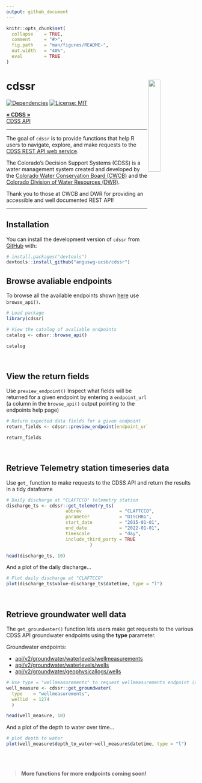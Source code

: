 ```yaml
---
output: github_document
---
```


<!-- README.md is generated from README.Rmd. Please edit that file -->

```r
knitr::opts_chunk$set(
  collapse    = TRUE,
  comment     = "#>",
  fig.path    = "man/figures/README-",
  out.width   = "40%",
  eval        = TRUE
)
```

# cdssr <img src="man/figures/cdssr_logo.png" align="right" width="25%" />

<!-- badges: start -->
[![Dependencies](https://img.shields.io/badge/dependencies-9/02-orange?style=flat)](#)
[![License: MIT](https://img.shields.io/badge/License-MIT-yellow.svg)](https://choosealicense.com/licenses/mit/)
<!-- badges: end -->

<div align="left">

  <p align="left">
    <a href="https://dwr.state.co.us/Tools"><strong>« CDSS »</strong></a>
    <br />
    <a href="https://dwr.state.co.us/Rest/GET/Help">CDSS API</a>
  </p>
</div>

<hr>

The goal of `cdssr` is to provide functions that help R users to navigate, explore, and make requests to the [CDSS REST API web service](https://dwr.state.co.us/Rest/GET/Help). 

The Colorado's Decision Support Systems (CDSS) is a water management system created and developed by the [Colorado Water Conservation Board (CWCB)](https://cwcb.colorado.gov/) and the [Colorado Division of Water Resources (DWR)](https://dwr.colorado.gov/). 

Thank you to those at CWCB and DWR for providing an accessible and well documented REST API! 

<hr>

## Installation

You can install the development version of `cdssr` from [GitHub](https://github.com/) with:

```r
# install.packages("devtools")
devtools::install_github("anguswg-ucsb/cdssr")
```

## Browse avaliable endpoints

To browse all the available endpoints shown [here](https://dwr.state.co.us/Rest/GET/Help) use `browse_api()`.

```r
# Load package
library(cdssr)
```

```r
# View the catalog of avaliable endpoints
catalog <- cdssr::browse_api()

catalog
```

<br>

## View the return fields
Use `preview_endpoint()` Inspect what fields will be returned for a given endpoint by entering a `endpoint_url` (a column in the `browse_api()` output pointing to the endpoints help page)
```r
# Return expected data fields for a given endpoint
return_fields <- cdssr::preview_endpoint(endpoint_url = catalog$endpoint_url[3])

return_fields
```

<br>

## Retrieve Telemetry station timeseries data 
Use `get_` function to make requests to the CDSS API and return the results in a tidy dataframe
```r
# Daily discharge at "CLAFTCCO" telemetry station
discharge_ts <- cdssr::get_telemetry_ts(
                      abbrev              = "CLAFTCCO",
                      parameter           = "DISCHRG",
                      start_date          = "2015-01-01",
                      end_date            = "2022-01-01",
                      timescale           = "day",
                      include_third_party = TRUE
                               )

head(discharge_ts, 10)
```

And a plot of the daily discharge...
```r
# Plot daily discharge at "CLAFTCCO"
plot(discharge_ts$value~discharge_ts$datetime, type = "l")
```


<br>

## Retrieve groundwater well data
The `get_groundwater()` function lets users make get requests to the various CDSS API groundwater endpoints using the **type** parameter.

Groundwater endpoints:

  - [api/v2/groundwater/waterlevels/wellmeasurements](https://dwr.state.co.us/Rest/GET/Help/Api/GET-api-v2-groundwater-waterlevels-wellmeasurements)
  - [api/v2/groundwater/waterlevels/wells](https://dwr.state.co.us/Rest/GET/Help/Api/GET-api-v2-groundwater-waterlevels-wells)
  - [api/v2/groundwater/geophysicallogs/wells](https://dwr.state.co.us/Rest/GET/Help/Api/GET-api-v2-groundwater-geophysicallogs-wells)

```r
# Use type = "wellmeasurements" to request wellmeasurements endpoint (api/v2/groundwater/waterlevels/wellmeasurements)
well_measure <- cdssr::get_groundwater(
  type    = "wellmeasurements",
  wellid  = 1274
  )

head(well_measure, 10)
```

And a plot of the depth to water over time...
```r
# plot depth to water
plot(well_measure$depth_to_water~well_measure$datetime, type = "l")
```

<br>
<br>

> **More functions for more endpoints coming soon!**










